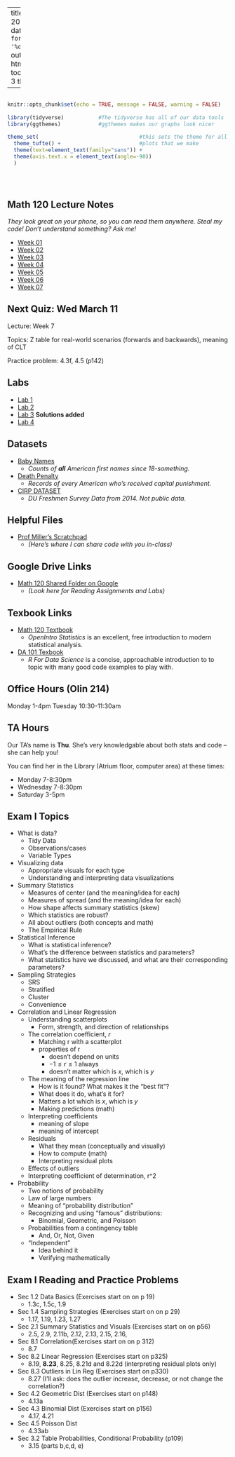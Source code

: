
---
title: "Math 120 Fall 2019 Homepage"
date: "Updated: `r format(Sys.time(), '%d %B, %Y')`"
output: 
  html_document:
    toc: true
    toc_depth: 3
    theme: yeti

      
  
---

```r

                                                                          #
knitr::opts_chunk$set(echo = TRUE, message = FALSE, warning = FALSE)      #
                                                                          #
library(tidyverse)           #The tidyverse has all of our data tools     #
library(ggthemes)            #ggthemes makes our graphs look nicer        #
                                                                          # 
theme_set(                                #this sets the theme for all    #
  theme_tufte() +                         #plots that we make             #
  theme(text=element_text(family="sans")) + 
  theme(axis.text.x = element_text(angle=-90))                            #
  )                                                                       #
                                                                          #
                                                                          #
                                                                          #

```



## Math 120 Lecture Notes
*They look great on your phone, so you can read them anywhere.  Steal my code!  Don't understand something?  Ask me!*


- [Week 01](https://millera2.github.io/Math-120/Math-120-Lec-01.html)
- [Week 02](https://millera2.github.io/Math-120/Math-120-Lec-02.html)
- [Week 03](https://millera2.github.io/Math-120/Math-120-Lec-03.html)
- [Week 04](https://millera2.github.io/Math-120/Math-120-Lec-04.html)
- [Week 05](https://millera2.github.io/Math-120/Math-120-Lec-05.html)
- [Week 06](https://millera2.github.io/Math-120/Math-120-Lec-06.html)
- [Week 07](https://millera2.github.io/Math-120/Math-120-Lec-07.html)


## Next Quiz:  Wed March 11

Lecture:  Week 7

Topics:  Z table for real-world scenarios (forwards and backwards), meaning of CLT

Practice problem: 4.3f, 4.5 (p142)


## Labs

- [Lab 1](https://millera2.github.io/Math-120/Math-120-Lab-1.html) 
- [Lab 2](https://millera2.github.io/Math-120/Math-120-Lab-2.html)
- [Lab 3](https://millera2.github.io/Math-120/Math-120-Lab-3.html) **Solutions added**
- [Lab 4](https://docs.google.com/document/d/1xdKXIp7lV4ENWbBN0O6a_j0t_RemX23Guv0CEG4XFSE/edit?usp=sharing)


## Datasets


- [Baby Names](https://drive.google.com/file/d/1W5baem_xOJ9SVlaD_QHnXNdfA9dtBXaS/view?usp=sharing)
  - *Counts of **all** American first names since 18-something.*
- [Death Penalty](https://millera2.github.io/Data/death-penalty-data.csv)
  - *Records of every American who's received capital punishment.*
- [CIRP DATASET](https://drive.google.com/file/d/1-FxOfb3-Hm8DPKSpkqlHGZ91154xMW4s/view?usp=sharing)
  - *DU Freshmen Survey Data from 2014.  Not public data.*

## Helpful Files


- [Prof Miller's Scratchpad](https://drive.google.com/open?id=1XBCoVrgdWfMXgKteISLOznyBqGwzmnguSJis-axbxVI)
  - *(Here's where I can share code with you in-class)*

## Google Drive Links

- [Math 120 Shared Folder on Google](https://drive.google.com/open?id=1BjjdXm2h03ecn7qyPiHsbmW4gZEGqte7)
  - *(Look here for Reading Assignments and Labs)*

## Texbook Links

- [Math 120 Textbook](https://www.openintro.org/stat/textbook.php?stat_book=os)
  - *OpenIntro Statistics* is an excellent, free introduction to modern statistical analysis.
- [DA 101 Texbook](https://r4ds.had.co.nz)
  - *R For Data Science* is a concise, approachable introduction to to topic with many good code examples to play with.

## Office Hours (Olin 214)

Monday 1-4pm
Tuesday 10:30-11:30am

## TA Hours

Our TA's name is **Thu**.  She's very knowledgable about both stats and code -- she can help you!

You can find her in the Library (Atrium floor, computer area) at these times:

- Monday 7-8:30pm
- Wednesday 7-8:30pm
- Saturday 3-5pm





## Exam I Topics

- What is data?
  - Tidy Data
  - Observations/cases
  - Variable Types
- Visualizing data
  - Appropriate visuals for each type
  - Understanding and interpreting data visualizations
- Summary Statistics
  - Measures of center (and the meaning/idea for each)
  - Measures of spread (and the meaning/idea for each)
  - How shape affects summary statistics (skew)
  - Which statistics are robust?
  - All about outliers (both concepts and math)
  - The Empirical Rule
- Statistical Inference
  - What is statistical inference?
  - What's the difference between statistics and parameters?
  - What statistics have we discussed, and what are their corresponding parameters?
- Sampling Strategies
  - SRS
  - Stratified
  - Cluster
  - Convenience
- Correlation and Linear Regression
  - Understanding scatterplots
    - Form, strength, and direction of relationships
  - The correlation coefficient, *r*
    - Matching r with a scatterplot
    - properties of r
      - doesn't depend on units
      - $-1\leq r \leq 1$ always
      - doesn't matter which is $x$, which is $y$
  - The meaning of the regression line
    - How is it found? What makes it the "best fit"?
    - What does it do, what's it for?
    - Matters a lot which is $x$, which is $y$
    - Making predictions (math)
  - Interpreting coefficients
    - meaning of slope
    - meaning of intercept
  - Residuals
    - What they mean (conceptually and visually)
    - How to compute (math)
    - Interpreting residual plots
  - Effects of outliers
  - Interpreting coefficient of determination, r^2
- Probability
  - Two notions of probability
  - Law of large numbers
  - Meaning of "probability distribution"
  - Recognizing and using "famous" distributions:
    - Binomial, Geometric, and Poisson
  - Probabilities from a contingency table
    - And, Or, Not, Given
  - "Independent"
    - Idea behind it
    - Verifying mathematically

## Exam I Reading and Practice Problems

- Sec 1.2 Data Basics (Exercises start on on p 19)
  - 1.3c, 1.5c, 1.9
- Sec 1.4 Sampling Strategies (Exercises start on on p 29)
  - 1.17, 1.19, 1.23, 1.27
- Sec 2.1 Summary Statistics and Visuals (Exercises start on on p56)
  - 2.5, 2.9, 2.11b, 2.12, 2.13, 2.15, 2.16, 
- Sec 8.1 Correlation(Exercises start on on p 312)
  - 8.7
- Sec 8.2 Linear Regression (Exercises start on p325)
  - 8.19, **8.23**, 8.25, 8.21d and 8.22d (interpreting residual plots only)
- Sec 8.3 Outliers in Lin Reg (Exercises start on p330)
  - 8.27 (I'll ask:  does the outlier increase, decrease, or not change the correlation?)
- Sec 4.2 Geometric Dist (Exercises start on p148)
  - 4.13a
- Sec 4.3 Binomial Dist (Exercises start on p156)
  - 4.17, 4.21
- Sec 4.5 Poisson Dist 
  - 4.33ab
- Sec 3.2 Table Probabilities, Conditional Probability (p109)
  - 3.15 (parts b,c,d, e)
 
  
